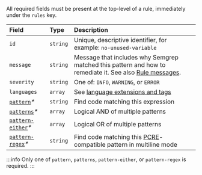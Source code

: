 All required fields must be present at the top-level of a rule, immediately under the `rules` key.

|     Field     |   Type   | Description |
| :------------ | :------- | :---------- |
| `id`          | `string` | Unique, descriptive identifier, for example: `no-unused-variable`        |
| `message`     | `string` | Message that includes why Semgrep matched this pattern and how to remediate it. See also [Rule messages](/contributing/contributing-to-semgrep-rules-repository/#rule-messages). |
| `severity`    | `string` | One of: `INFO`, `WARNING`, or `ERROR` |
| `languages`   | `array`  | See [language extensions and tags](/writing-rules/rule-syntax/#language-extensions-and-tags) |
| [`pattern`](#pattern)_\*_     | `string` | Find code matching this expression |
| [`patterns`](#patterns)_\*_   | `array`  | Logical AND of multiple patterns |
| [`pattern-either`](#pattern-either)_\*_ | `array`  | Logical OR of multiple patterns |
| [`pattern-regex`](#pattern-regex)_\*_   | `string` | Find code matching this [PCRE](https://www.pcre.org/original/doc/html/pcrepattern.html)-compatible pattern in multiline mode |

:::info
Only one of `pattern`, `patterns`, `pattern-either`, or `pattern-regex` is required.
:::